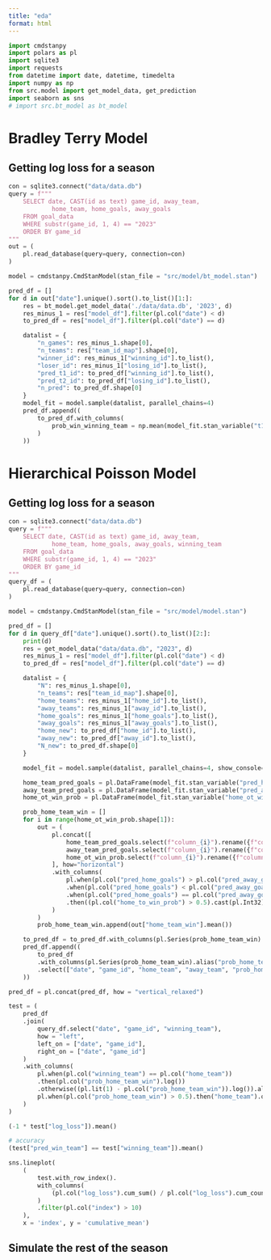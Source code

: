 ```yaml
---
title: "eda"
format: html
---
```



```python
import cmdstanpy
import polars as pl
import sqlite3
import requests
from datetime import date, datetime, timedelta 
import numpy as np
from src.model import get_model_data, get_prediction
import seaborn as sns
# import src.bt_model as bt_model

```


# Bradley Terry Model

## Getting log loss for a season
```python

con = sqlite3.connect("data/data.db") 
query = f"""
    SELECT date, CAST(id as text) game_id, away_team, 
            home_team, home_goals, away_goals
    FROM goal_data
    WHERE substr(game_id, 1, 4) == "2023"
    ORDER BY game_id
"""
out = (
    pl.read_database(query=query, connection=con)
)

model = cmdstanpy.CmdStanModel(stan_file = "src/model/bt_model.stan")

pred_df = []
for d in out["date"].unique().sort().to_list()[1:]:
    res = bt_model.get_model_data('./data/data.db', '2023', d)
    res_minus_1 = res["model_df"].filter(pl.col("date") < d)
    to_pred_df = res["model_df"].filter(pl.col("date") == d)

    datalist = {
        "n_games": res_minus_1.shape[0],
        "n_teams": res["team_id_map"].shape[0],
        "winner_id": res_minus_1["winning_id"].to_list(),
        "loser_id": res_minus_1["losing_id"].to_list(),
        "pred_t1_id": to_pred_df["winning_id"].to_list(),
        "pred_t2_id": to_pred_df["losing_id"].to_list(),
        "n_pred": to_pred_df.shape[0]
    }
    model_fit = model.sample(datalist, parallel_chains=4)
    pred_df.append((
        to_pred_df.with_columns(
            prob_win_winning_team = np.mean(model_fit.stan_variable("t1_pred"), axis=0)
        )
    ))


```







# Hierarchical Poisson Model
## Getting log loss for a season

```python
con = sqlite3.connect("data/data.db") 
query = f"""
    SELECT date, CAST(id as text) game_id, away_team, 
            home_team, home_goals, away_goals, winning_team
    FROM goal_data
    WHERE substr(game_id, 1, 4) == "2023"
    ORDER BY game_id
"""
query_df = (
    pl.read_database(query=query, connection=con)
)

model = cmdstanpy.CmdStanModel(stan_file = "src/model/model.stan")

pred_df = []
for d in query_df["date"].unique().sort().to_list()[2:]:
    print(d)
    res = get_model_data("data/data.db", "2023", d)
    res_minus_1 = res["model_df"].filter(pl.col("date") < d)
    to_pred_df = res["model_df"].filter(pl.col("date") == d)

    datalist = {
        "N": res_minus_1.shape[0],
        "n_teams": res["team_id_map"].shape[0],
        "home_teams": res_minus_1["home_id"].to_list(),
        "away_teams": res_minus_1["away_id"].to_list(),
        "home_goals": res_minus_1["home_goals"].to_list(),
        "away_goals": res_minus_1["away_goals"].to_list(),
        "home_new": to_pred_df["home_id"].to_list(),
        "away_new": to_pred_df["away_id"].to_list(),
        "N_new": to_pred_df.shape[0]
    }

    model_fit = model.sample(datalist, parallel_chains=4, show_console=False, refresh=None)

    home_team_pred_goals = pl.DataFrame(model_fit.stan_variable("pred_home_goals"))
    away_team_pred_goals = pl.DataFrame(model_fit.stan_variable("pred_away_goals"))
    home_ot_win_prob = pl.DataFrame(model_fit.stan_variable("home_ot_win_prob"))

    prob_home_team_win = []
    for i in range(home_ot_win_prob.shape[1]):
        out = (
            pl.concat([
                home_team_pred_goals.select(f"column_{i}").rename({f"column_{i}": "pred_home_goals"}),
                away_team_pred_goals.select(f"column_{i}").rename({f"column_{i}": "pred_away_goals"}),
                home_ot_win_prob.select(f"column_{i}").rename({f"column_{i}": "home_to_win_prob"})
            ], how="horizontal")
            .with_columns(
                pl.when(pl.col("pred_home_goals") > pl.col("pred_away_goals")).then(1)
                .when(pl.col("pred_home_goals") < pl.col("pred_away_goals")).then(0)
                .when(pl.col("pred_home_goals") == pl.col("pred_away_goals"))
                .then((pl.col("home_to_win_prob") > 0.5).cast(pl.Int32)).alias("home_team_win")
            )
        )
        prob_home_team_win.append(out["home_team_win"].mean())

    to_pred_df = to_pred_df.with_columns(pl.Series(prob_home_team_win).alias("prob_home_team_win"))
    pred_df.append((
        to_pred_df
        .with_columns(pl.Series(prob_home_team_win).alias("prob_home_team_win"))
        .select(["date", "game_id", "home_team", "away_team", "prob_home_team_win"])
    ))

pred_df = pl.concat(pred_df, how = "vertical_relaxed")
```



```python


test = (
    pred_df
    .join(
        query_df.select("date", "game_id", "winning_team"),
        how = "left",
        left_on = ["date", "game_id"],
        right_on = ["date", "game_id"]
    )
    .with_columns(
        pl.when(pl.col("winning_team") == pl.col("home_team"))
        .then(pl.col("prob_home_team_win").log())
        .otherwise((pl.lit(1) - pl.col("prob_home_team_win")).log()).alias("log_loss"),
        pl.when(pl.col("prob_home_team_win") > 0.5).then("home_team").otherwise("away_team").alias("pred_win_team")
    )
)

(-1 * test["log_loss"]).mean()

# accuracy
(test["pred_win_team"] == test["winning_team"]).mean()

```


```python
sns.lineplot(
    (
        test.with_row_index().
        with_columns(
            (pl.col("log_loss").cum_sum() / pl.col("log_loss").cum_count()).alias("cumulative_mean")
        )
        .filter(pl.col("index") > 10)
    ), 
    x = 'index', y = 'cumulative_mean')
```

## Simulate the rest of the season

